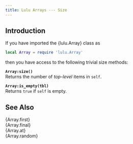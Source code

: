 ```yaml
---
title: Lulu Arrays --- Size
---
```


## Introduction

If you have imported the {lulu.Array} class as
```lua
local Array = require 'lulu.Array'
```
then you have access to the following trivial size methods:

**`Array:size()`** <br>
Returns the number of *top-level* items in `self`.

**`Array:is_empty(tbl)`** <br>
Returns `true` if `self` is empty.

## See Also

{Array.first}    <br>
{Array.final}    <br>
{Array.at}      <br>
{Array.random}
